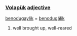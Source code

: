 === [[Volapük]]  [[adjective]] === 

[[benodugaylik]] = [[benodugälik]] 

# well brought up, well-reared